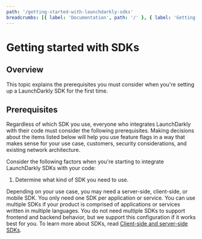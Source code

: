 ```yaml
---
path: '/getting-started-with-launchdarkly-sdks'
breadcrumbs: [{ label: 'Documentation', path: '/' }, { label: 'Getting started with SDKs', path: '/getting-started-with-launchdarkly-sdks' }]
---
```



# Getting started with SDKs

<Metadata timeToRead={props.timeToRead} lastModifiedDateFormatted={props.lastModifiedDateFormatted} />

## Overview

This topic explains the prerequisites you must consider when you're setting up a LaunchDarkly SDK
for the first time.

## Prerequisites

Regardless of which SDK you use, everyone who integrates LaunchDarkly with their code must consider
the following prerequisites. Making decisions about the items listed below will help you use feature
flags in a way that makes sense for your use case, customers, security considerations, and existing
network architecture.

Consider the following factors when you're starting to integrate LaunchDarkly SDKs with your code:

1. Determine what kind of SDK you need to use.

Depending on your use case, you may need a server-side, client-side, or mobile SDK.
You only need one SDK per application or service. You can use multiple SDKs if your product is comprised
of applications or services written in multiple languages. You do not need multiple SDKs to support
frontend and backend behavior, but we support this configuration if it works best for you. To learn more
about SDKs, read [Client-side and server-side SDKs](https://docs.launchdarkly.com/).